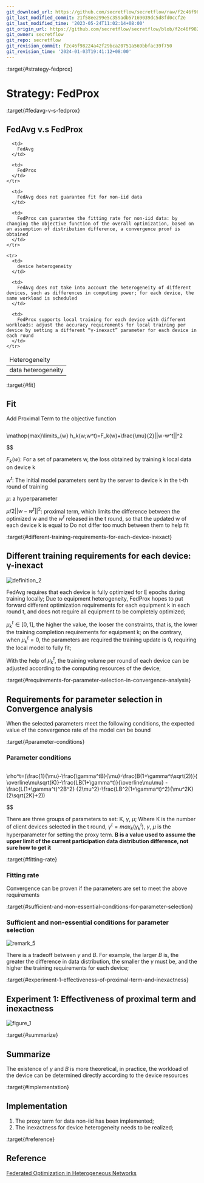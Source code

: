 ```yaml
---
git_download_url: https://github.com/secretflow/secretflow/raw/f2c46f98224a42f29bca20751a569bbfac39f750/docs/developer/algorithm/federated_learning/fed_prox.md
git_last_modified_commit: 21f58ee299e5c359adb57169039dc5d8fd0ccf2e
git_last_modified_time: '2023-05-24T11:02:14+08:00'
git_origin_url: https://github.com/secretflow/secretflow/blob/f2c46f98224a42f29bca20751a569bbfac39f750/docs/developer/algorithm/federated_learning/fed_prox.md
git_owner: secretflow
git_repo: secretflow
git_revision_commit: f2c46f98224a42f29bca20751a569bbfac39f750
git_revision_time: '2024-01-03T19:41:12+08:00'
---
```


:target{#strategy-fedprox}

# Strategy: FedProx

:target{#fedavg-v-s-fedprox}

## FedAvg v.s FedProx

<table>
  <thead>
    <tr>
      <td>
        Heterogeneity
      </td>

      <td>
        FedAvg
      </td>

      <td>
        FedProx
      </td>
    </tr>
  </thead>

  <tbody>
    <tr>
      <td>
        data heterogeneity
      </td>

      <td>
        FedAvg does not guarantee fit for non-iid data
      </td>

      <td>
        FedProx can guarantee the fitting rate for non-iid data: by changing the objective function of the overall optimization, based on an assumption of distribution difference, a convergence proof is obtained
      </td>
    </tr>

    <tr>
      <td>
        device heterogeneity
      </td>

      <td>
        FedAvg does not take into account the heterogeneity of different devices, such as differences in computing power; for each device, the same workload is scheduled
      </td>

      <td>
        FedProx supports local training for each device with different workloads: adjust the accuracy requirements for local training per device by setting a different “γ-inexact” parameter for each device in each round
      </td>
    </tr>
  </tbody>
</table>

:target{#fit}

## Fit

Add Proximal Term to the objective function

<Math>
  $$

  \mathop{max}\limits_{w} h_k(w;w^t)=F_k(w)+\frac{\mu}{2}||w-w^t||^2

  $$
</Math>

<InlineMath>$F_k(w)$</InlineMath>: For a set of parameters w, the loss obtained by training k local data on device k

<InlineMath>$w^t$</InlineMath>: The initial model parameters sent by the server to device k in the t-th round of training

<InlineMath>$\mu$</InlineMath>: a hyperparameter

<InlineMath>$\mu/2||w - w^t||^2$</InlineMath>: proximal term, which limits the difference between the optimized w and the <InlineMath>$w^t$</InlineMath> released in the t round, so that the updated w of each device k is equal to Do not differ too much between them to help fit

:target{#different-training-requirements-for-each-device-inexact}

## Different training requirements for each device: γ-inexact

![definition\_2](../../../_assets/fedprox_definition_2.jpg)

FedAvg requires that each device is fully optimized for E epochs during training locally;
Due to equipment heterogeneity, FedProx hopes to put forward different optimization requirements for each equipment k in each round t, and does not require all equipment to be completely optimized;

<InlineMath>$\mu_k^t \in [0,1]$</InlineMath>, the higher the value, the looser the constraints, that is, the lower the training completion requirements for equipment k; on the contrary, when <InlineMath>$\mu_k^t = 0$</InlineMath>, the parameters are required the training update is 0, requiring the local model to fully fit;

With the help of <InlineMath>$\mu_k^t$</InlineMath>, the training volume per round of each device can be adjusted according to the computing resources of the device;

:target{#requirements-for-parameter-selection-in-convergence-analysis}

## Requirements for parameter selection in Convergence analysis

When the selected parameters meet the following conditions, the expected value of the convergence rate of the model can be bound

:target{#parameter-conditions}

### Parameter conditions

<Math>
  $$

  \rho^t=(\frac{1}{\mu}-\frac{\gamma^tB}{\mu}-\frac{B(1+\gamma^t\sqrt(2))}{ \overline\mu\sqrt(K)}-\frac{LB(1+\gamma^t)}{\overline\mu\mu} - \frac{L(1+\gamma^t)^2B^2} {2\mu^2}-\frac{LB^2(1+\gamma^t)^2}{\mu^2K}(2\sqrt{2K}+2))

  $$
</Math>

There are three groups of parameters to set: K, <InlineMath>$\gamma$</InlineMath>, <InlineMath>$\mu$</InlineMath>;
Where K is the number of client devices selected in the t round, <InlineMath>$\gamma^t=max_k(\gamma_k^t)$</InlineMath>, <InlineMath>$\gamma$</InlineMath>, <InlineMath>$\mu$</InlineMath> is the hyperparameter for setting the proxy term. <strong>B is a value used to assume the upper limit of the current participation data distribution difference, not sure how to get it</strong>

:target{#fitting-rate}

### Fitting rate

Convergence can be proven if the parameters are set to meet the above requirements

:target{#sufficient-and-non-essential-conditions-for-parameter-selection}

### Sufficient and non-essential conditions for parameter selection

![remark\_5](../../../_assets/fedprox_remark_5.jpg)

There is a tradeoff between <InlineMath>$\gamma$</InlineMath> and <InlineMath>$B$</InlineMath>. For example, the larger <InlineMath>$B$</InlineMath> is, the greater the difference in data distribution, the smaller the <InlineMath>$\gamma$</InlineMath> must be, and the higher the training requirements for each device;

:target{#experiment-1-effectiveness-of-proximal-term-and-inexactness}

## Experiment 1: Effectiveness of proximal term and inexactness

![figure\_1](../../../_assets/fedprox_figure_1.jpg)

:target{#summarize}

## Summarize

The existence of <InlineMath>$\gamma$</InlineMath> and <InlineMath>$B$</InlineMath> is more theoretical, in practice, the workload of the device can be determined directly according to the device resources

:target{#implementation}

## Implementation

1. The proxy term for data non-iid has been implemented;
2. The inexactness for device heterogeneity needs to be realized;

:target{#reference}

## Reference

[Federated Optimization in Heterogeneous Networks](https://arxiv.org/pdf/1812.06127.pdf)
